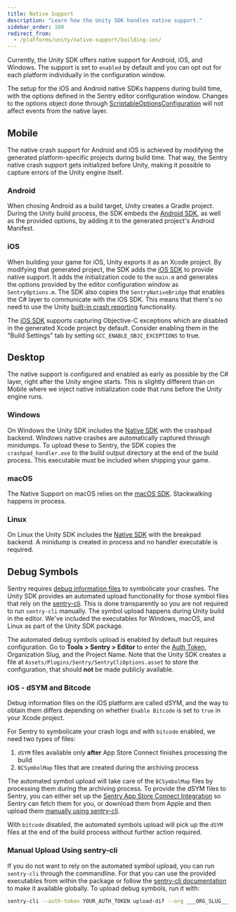 ```yaml
---
title: Native Support
description: "Learn how the Unity SDK handles native support."
sidebar_order: 100
redirect_from:
  - /platforms/unity/native-support/building-ios/
---
```


Currently, the Unity SDK offers native support for Android, iOS, and Windows. The support is set to `enabled` by default and you can opt out for each platform individually in the configuration window.

<Note>

The setup for the iOS and Android native SDKs happens during build time, with the options defined in the Sentry editor configuration window. Changes to the options object done through [ScriptableOptionsConfiguration](/platforms/unity/configuration/options/) will not affect events from the native layer.

</Note>

## Mobile

The native crash support for Android and iOS is achieved by modifying the generated platform-specific projects during build time. That way, the Sentry native crash support gets initialized before Unity, making it possible to capture errors of the Unity engine itself.

### Android

When chosing Android as a build target, Unity creates a Gradle project. During the Unity build process, the SDK embeds the [Android SDK](/platforms/android/), as well as the provided options, by adding it to the generated project's Android Manifest.

### iOS

When building your game for iOS, Unity exports it as an Xcode project. By modifying that generated project, the SDK adds the [iOS SDK](/platforms/apple/guides/ios/) to provide native support. It adds the initialization code to the `main.m` and generates the options provided by the editor configuration window as `SentryOptions.m`. The SDK also copies the `SentryNativeBridge` that enables the C# layer to communicate with the iOS SDK. This means that there's no need to use the Unity [built-in crash reporting](https://docs.unity3d.com/ScriptReference/CrashReport.html) functionality.

The [iOS SDK](/platforms/apple/guides/ios/) supports capturing Objective-C exceptions which are disabled in the generated Xcode project by default. Consider enabling them in the "Build Settings" tab by setting `GCC_ENABLE_OBJC_EXCEPTIONS` to true.

## Desktop

The native support is configured and enabled as early as possible by the C# layer, right after the Unity engine starts. This is slightly different than on Mobile where we inject native initialization code that runs before the Unity engine runs.

### Windows

On Windows the Unity SDK includes the [Native SDK](/platforms/native/) with the crashpad backend. Windows native crashes are automatically captured through minidumps. To upload these to Sentry, the SDK copies the `crashpad_handler.exe` to the build output directory at the end of the build process. This executable must be included when shipping your game.

### macOS

The Native Support on macOS relies on the [macOS SDK](/platforms/apple/guides/macos/). Stackwalking happens in process.

### Linux

On Linux the Unity SDK includes the [Native SDK](/platforms/native/) with the breakpad backend. A minidump is created in process and no handler executable is required.

## Debug Symbols

Sentry requires [debug information files](/platforms/unity/data-management/debug-files/) to symbolicate your crashes. The Unity SDK provides an automated upload functionality for those symbol files that rely on the [sentry-cli](/product/cli/). This is done transparently so you are not required to run `sentry-cli` manually. The symbol upload happens during Unity build in the editor. We've included the executables for Windows, macOS, and Linux as part of the Unity SDK package.

The automated debug symbols upload is enabled by default but requires configuration. Go to **Tools > Sentry > Editor** to enter the [Auth Token](https://sentry.io/api/), Organization Slug, and the Project Name. Note that the Unity SDK creates a file at `Assets/Plugins/Sentry/SentryCliOptions.asset` to store the configuration, that should **not** be made publicly available.

### iOS - dSYM and Bitcode

Debug information files on the iOS platform are called dSYM, and the way to obtain them differs depending on whether `Enable Bitcode` is set to `true` in your Xcode project.

For Sentry to symbolicate your crash logs and with `bitcode` enabled, we need two types of files:
1. `dSYM` files available only **after** App Store Connect finishes processing the build
2. `BCSymbolMap` files that are created during the archiving process

The automated symbol upload will take care of the `BCSymbolMap` files by processing them during the archiving process. To provide the dSYM files to Sentry, you can either set up the [Sentry App Store Connect Integration](/platforms/apple/guides/ios/dsym/#bitcode-appstore) so Sentry can fetch them for you, or download them from Apple and then upload them [manually using sentry-cli](/platforms/apple/guides/ios/dsym/#bitcode-sentrycli).

With `bitcode` disabled, the automated symbols upload will pick up the `dSYM` files at the end of the build process without further action required.

### Manual Upload Using sentry-cli

If you do not want to rely on the automated symbol upload, you can run `sentry-cli` through the commandline. For that you can use the provided executables from within the package or follow the [sentry-cli documentation](/product/cli/installation/) to make it available globally. To upload debug symbols, run it with:

```bash
sentry-cli --auth-token YOUR_AUTH_TOKEN upload-dif --org ___ORG_SLUG___ --project ___PROJECT_SLUG___ PATH_TO_SYMBOLS
```
